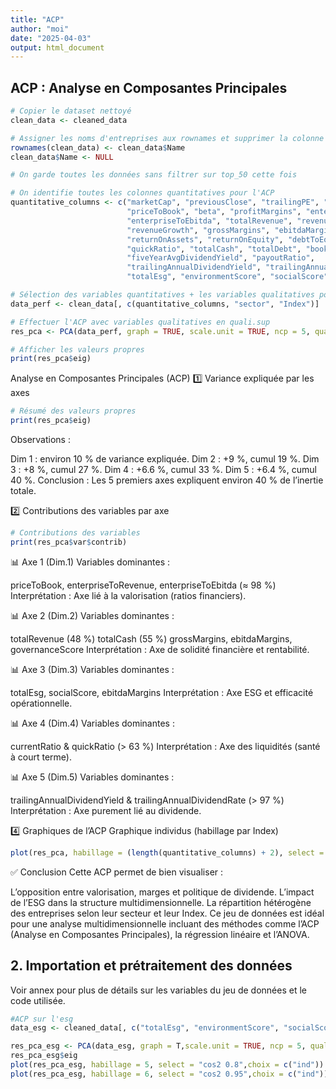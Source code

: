 ```yaml
---
title: "ACP"
author: "moi"
date: "2025-04-03"
output: html_document
---
```


## ACP : Analyse en Composantes Principales

```r

# Copier le dataset nettoyé
clean_data <- cleaned_data

# Assigner les noms d'entreprises aux rownames et supprimer la colonne Name
rownames(clean_data) <- clean_data$Name
clean_data$Name <- NULL

# On garde toutes les données sans filtrer sur top_50 cette fois

# On identifie toutes les colonnes quantitatives pour l'ACP
quantitative_columns <- c("marketCap", "previousClose", "trailingPE", "forwardPE", 
                          "priceToBook", "beta", "profitMargins", "enterpriseToRevenue", 
                          "enterpriseToEbitda", "totalRevenue", "revenuePerShare", 
                          "revenueGrowth", "grossMargins", "ebitdaMargins", "operatingMargins", 
                          "returnOnAssets", "returnOnEquity", "debtToEquity", "currentRatio", 
                          "quickRatio", "totalCash", "totalDebt", "bookValue", 
                          "fiveYearAvgDividendYield", "payoutRatio", 
                          "trailingAnnualDividendYield", "trailingAnnualDividendRate", 
                          "totalEsg", "environmentScore", "socialScore", "governanceScore")

# Sélection des variables quantitatives + les variables qualitatives pour habillage
data_perf <- clean_data[, c(quantitative_columns, "sector", "Index")]

# Effectuer l'ACP avec variables qualitatives en quali.sup
res_pca <- PCA(data_perf, graph = TRUE, scale.unit = TRUE, ncp = 5, quali.sup = c((length(quantitative_columns) + 1), (length(quantitative_columns) + 2)))

# Afficher les valeurs propres
print(res_pca$eig)
```

Analyse en Composantes Principales (ACP) 1️⃣ Variance expliquée par les axes

```r
# Résumé des valeurs propres
print(res_pca$eig)
```

Observations :

Dim 1 : environ 10 % de variance expliquée. Dim 2 : +9 %, cumul 19 %. Dim 3 : +8 %, cumul 27 %. Dim 4 : +6.6 %, cumul 33 %. Dim 5 : +6.4 %, cumul 40 %. Conclusion : Les 5 premiers axes expliquent environ 40 % de l’inertie totale.

2️⃣ Contributions des variables par axe

```r
# Contributions des variables
print(res_pca$var$contrib)
```

📊 Axe 1 (Dim.1) Variables dominantes :

priceToBook, enterpriseToRevenue, enterpriseToEbitda (≈ 98 %) Interprétation : Axe lié à la valorisation (ratios financiers).

📊 Axe 2 (Dim.2) Variables dominantes :

totalRevenue (48 %) totalCash (55 %) grossMargins, ebitdaMargins, governanceScore Interprétation : Axe de solidité financière et rentabilité.

📊 Axe 3 (Dim.3) Variables dominantes :

totalEsg, socialScore, ebitdaMargins Interprétation : Axe ESG et efficacité opérationnelle.

📊 Axe 4 (Dim.4) Variables dominantes :

currentRatio & quickRatio (\> 63 %) Interprétation : Axe des liquidités (santé à court terme).

📊 Axe 5 (Dim.5) Variables dominantes :

trailingAnnualDividendYield & trailingAnnualDividendRate (\> 97 %) Interprétation : Axe purement lié au dividende.

4️⃣ Graphiques de l'ACP Graphique individus (habillage par Index)

```r
plot(res_pca, habillage = (length(quantitative_columns) + 2), select = "cos2 0.8", choix = "ind")
```

✅ Conclusion Cette ACP permet de bien visualiser :

L’opposition entre valorisation, marges et politique de dividende. L’impact de l’ESG dans la structure multidimensionnelle. La répartition hétérogène des entreprises selon leur secteur et leur Index. Ce jeu de données est idéal pour une analyse multidimensionnelle incluant des méthodes comme l’ACP (Analyse en Composantes Principales), la régression linéaire et l’ANOVA.

## 2. Importation et prétraitement des données

Voir annex pour plus de détails sur les variables du jeu de données et le code utilisée.

```r
#ACP sur l'esg
data_esg <- cleaned_data[, c("totalEsg", "environmentScore", "socialScore", "governanceScore","esgPerformance","sector")]

res_pca_esg <- PCA(data_esg, graph = T,scale.unit = TRUE, ncp = 5, quali.sup = c(5,6))
res_pca_esg$eig
plot(res_pca_esg, habillage = 5, select = "cos2 0.8",choix = c("ind"))
plot(res_pca_esg, habillage = 6, select = "cos2 0.95",choix = c("ind"))

```
